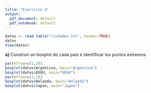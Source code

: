 ```yaml
---
title: "Ejercicio 4"
output:
  pdf_document: default
  pdf_notebook: default
---
```


```r
datos <- read.table("ciudades.txt", header=TRUE)
datos
View(datos)
```
**a)** Construir un boxplot de cada pais e identificar los puntos extremos

```r
par(mfrow=c(1,2))
boxplot(datos$Argentina, main="Argentina")
boxplot(datos$EEUU, main="EEUU")
par(mfrow=c(1,2))
boxplot(datos$Holanda, main="Holanda")
boxplot(datos$Japon, main="Japon")
```

